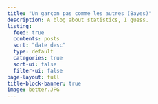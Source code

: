 ```yaml
---
title: "Un garçon pas comme les autres (Bayes)"
description: A blog about statistics, I guess.
listing:
  feed: true
  contents: posts
  sort: "date desc"
  type: default
  categories: true
  sort-ui: false
  filter-ui: false
page-layout: full
title-block-banner: true
image: better.JPG
---
```

